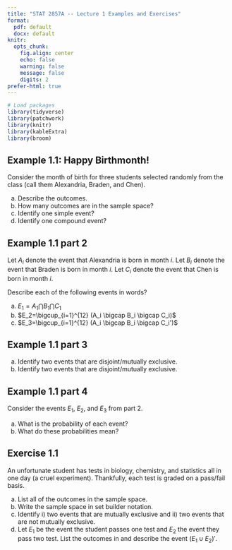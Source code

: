 ```yaml
---
title: "STAT 2857A -- Lecture 1 Examples and Exercises"
format: 
  pdf: default
  docx: default
knitr: 
  opts_chunk:
    fig.align: center
    echo: false
    warning: false
    message: false
    digits: 2
prefer-html: true
---
```


```r
# Load packages
library(tidyverse)
library(patchwork)
library(knitr)
library(kableExtra)
library(broom)
```

## Example 1.1: Happy Birthmonth!
Consider the month of birth for three students selected randomly from the class (call them Alexandria, Braden, and Chen). 
    
  a) Describe the outcomes.
  b) How many outcomes are in the sample space?
  c) Identify one simple event?
  d) Identify one compound event?

## Example 1.1 part 2

Let $A_i$ denote the event that Alexandria is born in month $i$.
Let $B_i$ denote the event that Braden is born in month $i$.
Let $C_i$ denote the event that Chen is born in month $i$.

Describe each of the following events in words?

a) $E_1=A_1 \bigcap B_1 \bigcap C_1$
b) $E_2=\bigcup_{i=1}^{12} (A_i \bigcap B_i \bigcap C_i)$
c) $E_3=\bigcup_{i=1}^{12} (A_i \bigcap B_i \bigcap C_i')$

## Example 1.1 part 3

a) Identify two events that are disjoint/mutually exclusive.
b) Identify two events that are \textit{not} disjoint/mutually exclusive.

## Example 1.1 part 4

Consider the events $E_1$, $E_2$, and $E_3$ from part 2.

a) What is the probability of each event?
b) What do these probabilities mean?

## Exercise 1.1

An unfortunate student has tests in biology, chemistry, and statistics all in one day (a cruel experiment). Thankfully, each test is graded on a pass/fail basis. 
  
a) List all of the outcomes in the sample space.
b) Write the sample space in set builder notation.
c) Identify i) two events that are mutually exclusive and ii) two events that are not mutually exclusive.
d) Let $E_1$ be the event the student passes one test and $E_2$ the event they pass two test. List the outcomes in and describe the event $(E_1 \cup E_2)'$.